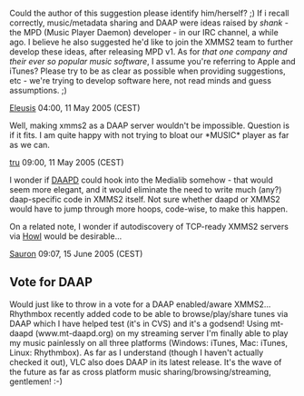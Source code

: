 Could the author of this suggestion please identify him/herself? ;) If i recall correctly, music/metadata sharing and DAAP were ideas raised by ''shank'' - the MPD (Music Player Daemon) developer - in our IRC channel, a while ago. I believe he also suggested he'd like to join the XMMS2 team to further develop these ideas, after releasing MPD v1. As for ''that one company and their ever so popular music software'', I assume you're referring to Apple and iTunes? Please try to be as clear as possible when providing suggestions, etc - we're trying to develop software here, not read minds and guess assumptions. ;)

[[User:Eleusis|Eleusis]] 04:00, 11 May 2005 (CEST)

Well, making xmms2 as a DAAP server wouldn't be impossible. Question is if it fits. I am quite happy with not trying to bloat our *MUSIC* player as far as we can.

[[User:TobiasRundstrÃ¶m|tru]] 09:00, 11 May 2005 (CEST)

I wonder if [http://www.deleet.de/projekte/daap/daapd/ DAAPD] could hook into the Medialib somehow - that would seem more elegant, and it would eliminate the need to write much (any?) daap-specific code in XMMS2 itself.  Not sure whether daapd or XMMS2 would have to jump through more hoops, code-wise, to make this happen.

On a related note, I wonder if autodiscovery of TCP-ready XMMS2 servers via [http://www.porchdogsoft.com/products/howl/ Howl] would be desirable...

[[User:Sauron|Sauron]] 09:07, 15 June 2005 (CEST)

== Vote for DAAP ==

Would just like to throw in a vote for a DAAP enabled/aware XMMS2... Rhythmbox recently added code to be able to browse/play/share tunes via DAAP which I have helped test (it's in CVS) and it's a godsend! Using mt-daapd (www.mt-daapd.org) on my streaming server I'm finally able to play my music painlessly on all three platforms (Windows: iTunes, Mac: iTunes, Linux: Rhythmbox). As far as I understand (though I haven't actually checked it out), VLC also does DAAP in its latest release. It's the wave of the future as far as cross platform music sharing/browsing/streaming, gentlemen! :-)